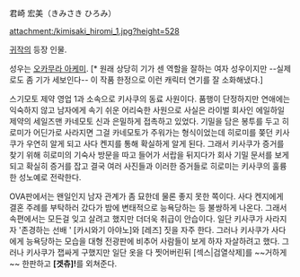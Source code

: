 君崎 宏美（きみさき ひろみ）

attachment:/kimisaki_hiromi_1.jpg?height=528

[[귀작]]의 등장 인물.

성우는 [[오카무라 아케미]]. [* 원래 상당히 기가 센 역할을 잘하는 여자 성우이지만 --실제로도 좀 기가 세보인다-- 이 작품 한정으로 이런 캐릭터 연기를 잘 소화해냈다.]

스기모토 제약 영업 1과 소속으로 키사쿠의 동료 사원이다. 품행이 단정하지만 연애에는 익숙하지 않고 남자에게 속기 쉬운 어리숙한 사원으로 사실은 라이벌 회사인 에일하일 제약의 세일즈맨 카네모토 신과 은밀하게 접촉하고 있었다. 기밀을 담은 봉투를 두고 히로미가 어딘가로 사라지면 그걸 카네모토가 주워가는 형식이었는데 히로미를 쫒던 키사쿠가 우연히 알게 되고 사다 켄지를 통해 확실하게 알게 된다. 그래서 키사쿠가 증거를 찾기 위해 히로미의 기숙사 방문을 따고 들어가 서랍을 뒤지다가 회사 기밀 문서를 보게 되고 확실히 증거를 잡고 결국 여러 사진들과 이러한 증거들로 히로미는 키사쿠의 훌륭한 성노예로 전락한다.

OVA판에서는 왠일인지 남자 관계가 좀 묘한데 물론 좋지 못한 쪽이다. 사다 켄지에게 결혼 주례를 부탁하러 갔다가 밤에 변태적으로 능욕당하는 등 불쌍하게 나온다. 그래서 속편에서는 모든걸 잊고 살려고 했지만 더더욱 취급이 안습이다. 일단 키사쿠가 사라지자 '존경하는 선배 ' [카시와기 아야노]와 [레즈] 짓을 자주 한다. 그러나 키사쿠가 사다에게 능욕당하는 모습을 대형 전광판에 비추어 사람들이 보게 하자 자살하려고 했다. 그러나 키사쿠가 잽싸게 구했지만 일단 옷을 다 찟어버린뒤 [섹스|검열삭제]를 ~~거하게~~ 한판하고 '''[겟츄]!'''를 외쳐준다.
